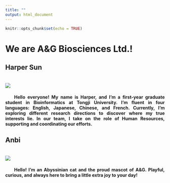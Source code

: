 ```yaml
---
title: ""
output: html_document
---
```


```r
knitr::opts_chunk$set(echo = TRUE)
```

# We are A&G Biosciences Ltd.!
<b>

## Harper Sun

<!-- Add margin-top and margin-bottom to the image for spacing -->
![](images/sy.jpg){style="margin-top: 20px; margin-bottom: 20px;"}
<br> <div style="text-align: justify; text-indent: 2em;"> Hello everyone! My name is Harper, and I'm a first-year graduate student in Bioinformatics at Tongji University. I’m fluent in four languages: English, Japanese, Chinese, and French. Currently, I’m exploring different research directions to discover where my true interests lie. In our team, I take on the role of Human Resources, supporting and coordinating our efforts. </div> 

## Anbi

<!-- Add margin-top and margin-bottom to the image for spacing -->
![](images/ab.png){style="margin-top: 20px; margin-bottom: 20px;"}
<br> <div style="text-align: justify; text-indent: 2em;"> Hello! I’m an Abyssinian cat and the proud mascot of A&G. Playful, curious, and always here to bring a little extra joy to your day! </div> 

